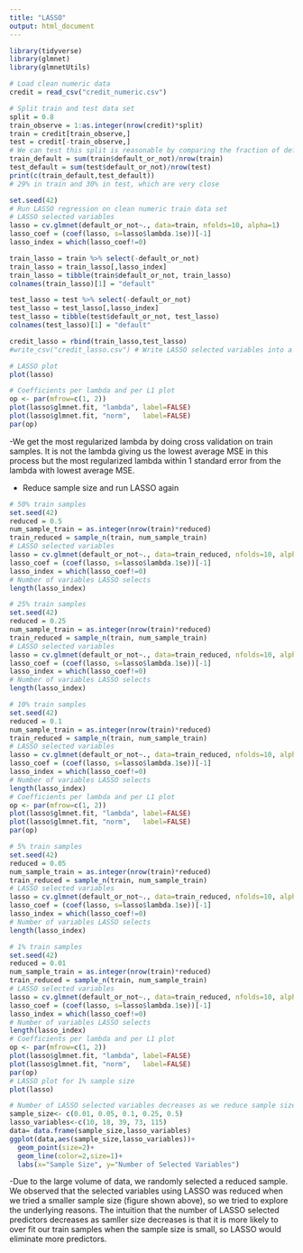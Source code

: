 ```yaml
---
title: "LASSO"
output: html_document
---
```


```r
library(tidyverse)
library(glmnet)
library(glmnetUtils)
```

```r
# Load clean numeric data
credit = read_csv("credit_numeric.csv")
```

```r
# Split train and test data set
split = 0.8
train_observe = 1:as.integer(nrow(credit)*split)
train = credit[train_observe,]
test = credit[-train_observe,]
# We can test this split is reasonable by comparing the fraction of defaulters in train and test set
train_default = sum(train$default_or_not)/nrow(train)
test_default = sum(test$default_or_not)/nrow(test)
print(c(train_default,test_default))
# 29% in train and 30% in test, which are very close
```

```r
set.seed(42)
# Run LASSO regression on clean numeric train data set
# LASSO selected variables
lasso = cv.glmnet(default_or_not~., data=train, nfolds=10, alpha=1)
lasso_coef = (coef(lasso, s=lasso$lambda.1se))[-1]
lasso_index = which(lasso_coef!=0)

train_lasso = train %>% select(-default_or_not)
train_lasso = train_lasso[,lasso_index]
train_lasso = tibble(train$default_or_not, train_lasso)
colnames(train_lasso)[1] = "default"

test_lasso = test %>% select(-default_or_not)
test_lasso = test_lasso[,lasso_index]
test_lasso = tibble(test$default_or_not, test_lasso)
colnames(test_lasso)[1] = "default"

credit_lasso = rbind(train_lasso,test_lasso)
#write_csv("credit_lasso.csv") # Write LASSO selected variables into a new csv file named "credit_lasso"
```

```r
# LASSO plot
plot(lasso)
```

```r
# Coefficients per lambda and per L1 plot
op <- par(mfrow=c(1, 2))
plot(lasso$glmnet.fit, "lambda", label=FALSE)
plot(lasso$glmnet.fit, "norm",   label=FALSE)
par(op)
```
-We get the most regularized lambda by doing cross validation on train samples. It is not the lambda giving us the lowest average MSE in this process but the most regularized lambda within 1 standard error from the lambda with lowest average MSE.


- Reduce sample size and run LASSO again
```r
# 50% train samples
set.seed(42)
reduced = 0.5
num_sample_train = as.integer(nrow(train)*reduced) 
train_reduced = sample_n(train, num_sample_train)
# LASSO selected variables
lasso = cv.glmnet(default_or_not~., data=train_reduced, nfolds=10, alpha=1)
lasso_coef = (coef(lasso, s=lasso$lambda.1se))[-1]
lasso_index = which(lasso_coef!=0)
# Number of variables LASSO selects
length(lasso_index)
```
```r
# 25% train samples
set.seed(42)
reduced = 0.25
num_sample_train = as.integer(nrow(train)*reduced) 
train_reduced = sample_n(train, num_sample_train)
# LASSO selected variables
lasso = cv.glmnet(default_or_not~., data=train_reduced, nfolds=10, alpha=1)
lasso_coef = (coef(lasso, s=lasso$lambda.1se))[-1]
lasso_index = which(lasso_coef!=0)
# Number of variables LASSO selects
length(lasso_index)
```

```r
# 10% train samples
set.seed(42)
reduced = 0.1
num_sample_train = as.integer(nrow(train)*reduced) 
train_reduced = sample_n(train, num_sample_train)
# LASSO selected variables
lasso = cv.glmnet(default_or_not~., data=train_reduced, nfolds=10, alpha=1)
lasso_coef = (coef(lasso, s=lasso$lambda.1se))[-1]
lasso_index = which(lasso_coef!=0)
# Number of variables LASSO selects
length(lasso_index)
# Coefficients per lambda and per L1 plot
op <- par(mfrow=c(1, 2))
plot(lasso$glmnet.fit, "lambda", label=FALSE)
plot(lasso$glmnet.fit, "norm",   label=FALSE)
par(op)
```

```r
# 5% train samples
set.seed(42)
reduced = 0.05
num_sample_train = as.integer(nrow(train)*reduced) 
train_reduced = sample_n(train, num_sample_train)
# LASSO selected variables
lasso = cv.glmnet(default_or_not~., data=train_reduced, nfolds=10, alpha=1)
lasso_coef = (coef(lasso, s=lasso$lambda.1se))[-1]
lasso_index = which(lasso_coef!=0)
# Number of variables LASSO selects
length(lasso_index)
```

```r
# 1% train samples
set.seed(42)
reduced = 0.01
num_sample_train = as.integer(nrow(train)*reduced) 
train_reduced = sample_n(train, num_sample_train)
# LASSO selected variables
lasso = cv.glmnet(default_or_not~., data=train_reduced, nfolds=10, alpha=1)
lasso_coef = (coef(lasso, s=lasso$lambda.1se))[-1]
lasso_index = which(lasso_coef!=0)
# Number of variables LASSO selects
length(lasso_index)
# Coefficients per lambda and per L1 plot
op <- par(mfrow=c(1, 2))
plot(lasso$glmnet.fit, "lambda", label=FALSE)
plot(lasso$glmnet.fit, "norm",   label=FALSE)
par(op)
# LASSO plot for 1% sample size
plot(lasso)
```

```r
# Number of LASSO selected variables decreases as we reduce sample size gradually
sample_size<- c(0.01, 0.05, 0.1, 0.25, 0.5)
lasso_variables<-c(10, 18, 39, 73, 115)
data= data.frame(sample_size,lasso_variables)
ggplot(data,aes(sample_size,lasso_variables))+
  geom_point(size=2)+
  geom_line(color=2,size=1)+
  labs(x="Sample Size", y="Number of Selected Variables")
```

-Due to the large volume of data, we randomly selected a reduced sample. We observed that the selected variables using LASSO was reduced when we tried a smaller sample size (figure shown above), so we tried to explore the underlying reasons. The intuition that the number of LASSO selected predictors decreases as samller size decreases is that it is more likely to over fit our train samples when the sample size is small, so LASSO would eliminate more predictors.

